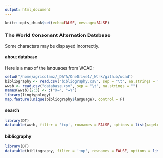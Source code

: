 ```yaml
---
output: html_document
---
```


```r
knitr::opts_chunk$set(echo=FALSE, message=FALSE)
```

###  The World Consonant Alternation Database {.tabset .tabset-fade .tabset-pills}
Some characters may be displayed incorrectly.

#### about database
Here is a map of the languages from WCAD:
```r
setwd("/home/agricolamz/_DATA/OneDrive1/_Work/github/wcad")
bibliography <- read.csv("bibliography.csv", sep = "\t", na.strings = "")
wwsb <- read.csv("database.csv", sep = "\t", na.strings = "")
names(wwsb)[2:3] <- c("X→", "→Y")
library(lingtypology)
map.feature(unique(bibliography$language), control = F)
```

#### search
```r
library(DT)
datatable(wwsb, filter = 'top', rownames = FALSE, options = list(pageLength = 20, dom = 'tip'), escape = FALSE)
```

#### bibliography
```r
library(DT)
datatable(bibliography, filter = 'top', rownames = FALSE, options = list(pageLength = 20, autoWidth = FALSE), escape = FALSE)
```
